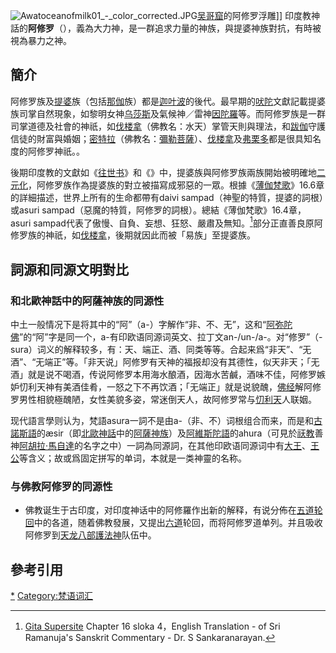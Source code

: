 {{otheruses|阿修罗}}
{{Refimprove|time=2010-11-12}}
[[File:Awatoceanofmilk01_-_color_corrected.JPG|thumb]][[吴哥窟|吴哥窟]]的阿修罗浮雕]]
印度教神話的'''阿修罗'''（{{lang-sa|असुर}}），義為大力神，是一群追求力量的神族，與提婆神族對抗，有時被視為暴力之神。
{{Hinduism}}
==簡介==
阿修罗族及[[提婆_(印度神話)|提婆]]族（包括[[那伽|那伽]]族）都是[[迦葉波_(印度教)|迦叶波]]的後代。最早期的[[吠陀|吠陀]]文獻記載提婆族司掌自然現象，如黎明女神[[乌莎斯|乌莎斯]]及氣候神／雷神[[因陀羅|因陀羅]]等。而阿修罗族是一群司掌道德及社會的神祇，如[[伐楼拿|伐楼拿]]（佛教名：水天）掌管天則與理法{{link-en|梨多|rta}}，和[[跋伽|跋伽]]守護信徒的財富與婚姻；[[密特拉|密特拉]]（佛教名：[[彌勒菩薩|彌勒菩薩]]）、[[伐楼拿|伐楼拿]]及[[弗栗多|弗栗多]]都是很具知名度的阿修罗神祇。{{來源請求|[[毗楼遮那|毗楼遮那]]（佛教名：[[大日如來|大日如來]]）、{{link-en|松巴 (印度教)|Sumbha|松巴}}和{{link-en|尼森巴|Nisumbha}}原為阿修罗王，後被[[佛教|佛教]]吸收成為[[佛|佛]]的名字}}。

後期印度教的文獻如《[[往世书|往世书]]》和《{{link-en|过去如是说|itihasa}}》中，提婆族與阿修罗族兩族開始被明確地[[二元論|二元化]]，阿修罗族作為提婆族的對立被描寫成邪惡的一眾。根據《[[薄伽梵歌|薄伽梵歌]]》16.6章的詳細描述，世界上所有的生命都帶有daivi sampad（神聖的特質，提婆的詞根）或asuri sampad（惡魔的特質，阿修罗的詞根）。總結《薄伽梵歌》16.4章，asuri sampad代表了傲慢、自負、妄想、狂怒、嚴肅及無知。<ref>[http://www.gitasupersite.iitk.ac.in/index.htm Gita Supersite] {{webarchive|url=https://web.archive.org/web/20071010121922/http://www.gitasupersite.iitk.ac.in/index.htm|date=2007-10-10}} Chapter 16 sloka 4，English Translation - of Sri Ramanuja's Sanskrit Commentary - Dr. S Sankaranarayan. </ref>部分正直善良原阿修罗族的神祇，如[[伐楼拿|伐楼拿]]，後期就因此而被「易族」至提婆族。

==詞源和同源文明對比==
===和北歐神話中的阿薩神族的同源性===
:{{seealso|阿萨神族}}
中土一般情况下是将其中的“阿”（a-）字解作“非、不、无”，这和“[[阿弥陀佛|阿弥陀佛]]”的“阿”字是同一个，a-有印欧语同源词英文、拉丁文an-/un-/a-。对“修罗”（-sura）词义的解释较多，有：天、端正、酒、同类等等。合起来爲“非天”、“无酒”、“无端正”等。「非天说」阿修罗有天神的福报却没有其德性，似天非天；「无酒」就是说不喝酒，传说阿修罗本用海水酿酒，因海水苦鹹，酒味不佳，阿修罗嫉妒忉利天神有美酒佳肴，一怒之下不再饮酒；「无端正」就是说貌醜，[[佛经|佛经]]解阿修罗男性相貌極醜陋，女性美貌多姿，常迷倒天人，故阿修罗常与[[忉利天|忉利天]]人联姻。

现代語言學则认为，梵語asura一詞不是由a-（非、不）词根组合而来，而是和[[古諾斯語|古諾斯語]]的æsir（即[[北歐神話|北歐神話]]中的[[阿薩神族|阿薩神族]]）及[[阿維斯陀語|阿維斯陀語]]的ahura（可見於[[祆教|祆教]]善神[[阿胡拉·馬自達|阿胡拉·馬自達]]的名字之中）一詞為同源詞，在其他印欧语同源词中有[[大王|大王]]、[[王公|王公]]等含义；故或爲固定拼写的单词，本就是一类神靈的名称。

===与佛教阿修罗的同源性===
:{{main|阿修罗 (佛教)}}
*佛教诞生于古印度，对印度神话中的阿修羅作出新的解释，有说分佈在[[六道|五道]][[轮回|轮回]]中的各道，随着佛教發展，又提出[[六道|六道]]轮回，而将阿修罗道单列。并且吸收阿修罗到[[天龙八部|天龙八部]][[護法神|護法神]]队伍中。

== 參考引用 ==
{{reflist}}

{{印度神話}}

[[Category:阿修羅|*]]
[[Category:梵语词汇|Category:梵语词汇]]